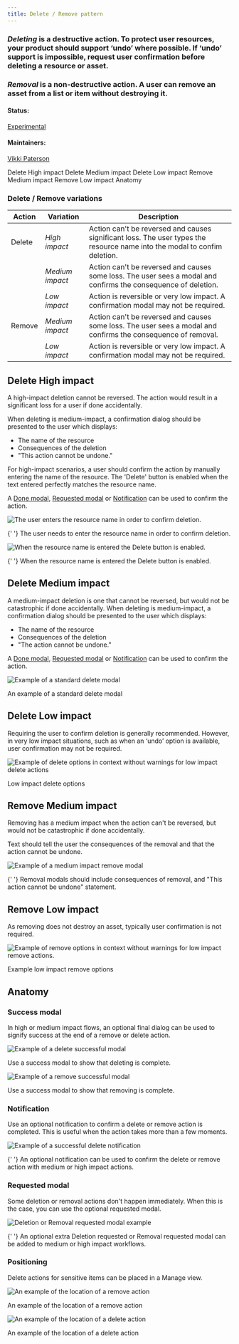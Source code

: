 ```yaml
---
title: Delete / Remove pattern
---
```


### _Deleting_ is a destructive action. To protect user resources, your product should support ‘undo’ where possible. If ‘undo’ support is impossible, request user confirmation before deleting a resource or asset.

### _Removal_ is a non-destructive action. A user can remove an asset from a list or item without destroying it.

#### Status:

[Experimental](/experimental/overview)

#### Maintainers:

[Vikki Paterson](https://github.com/vikkipaterson)

<AnchorLinks>

<AnchorLink>Delete High impact</AnchorLink>
<AnchorLink>Delete Medium impact</AnchorLink>
<AnchorLink>Delete Low impact</AnchorLink>
<AnchorLink>Remove Medium impact</AnchorLink>
<AnchorLink>Remove Low impact</AnchorLink>
<AnchorLink>Anatomy</AnchorLink>

</AnchorLinks>

### Delete / Remove variations

| Action | Variation       | Description                                                                                                               |
| ------ | --------------- | ------------------------------------------------------------------------------------------------------------------------- |
| Delete | _High impact_   | Action can't be reversed and causes significant loss. The user types the resource name into the modal to confim deletion. |
|        | _Medium impact_ | Action can't be reversed and causes some loss. The user sees a modal and confirms the consequence of deletion.            |
|        | _Low impact_    | Action is reversible or very low impact. A confirmation modal may not be required.                                        |
| Remove | _Medium impact_ | Action can't be reversed and causes some loss. The user sees a modal and confirms the consequence of removal.             |
|        | _Low impact_    | Action is reversible or very low impact. A confirmation modal may not be required.                                        |

## Delete High impact

A high-impact deletion cannot be reversed. The action would result in a significant loss for a user if done accidentally.

When deleting is medium-impact, a confirmation dialog should be presented to the user which displays:

- The name of the resource
- Consequences of the deletion
- "This action cannot be undone."

For high-impact scenarios, a user should confirm the action by manually entering the name of the resource. The 'Delete' button is enabled when the text entered perfectly matches the resource name.

A [Done modal](#done-modal), [Requested modal](#requested-modal) or [Notification](#notification) can be used to confirm the action.

<Row>
<Column colLg={8}>

![The user enters the resource name in order to confirm deletion.](images/2.png)

<Caption>
  {' '}
  The user needs to enter the resource name in order to confirm deletion.
</Caption>

![When the resource name is entered the Delete button is enabled.](images/3.png)

<Caption>
  {' '}
  When the resource name is entered the Delete button is enabled.
</Caption>

</Column>
</Row>

## Delete Medium impact

A medium-impact deletion is one that cannot be reversed, but would not be catastrophic if done accidentally. When deleting is medium-impact, a confirmation dialog should be presented to the user which displays:

- The name of the resource
- Consequences of the deletion
- "The action cannot be undone."

A [Done modal](#done-modal), [Requested modal](#requested-modal) or [Notification](#notification) can be used to confirm the action.

<Row>
<Column colLg={8}>

![Example of a standard delete modal](images/6.png)

<Caption>An example of a standard delete modal</Caption>

</Column>
</Row>

## Delete Low impact

Requiring the user to confirm deletion is generally recommended. However, in very low impact situations, such as when an ‘undo’ option is available, user confirmation may not be required.

<Row>
<Column colLg={8}>

![Example of delete options in context without warnings for low impact delete actions](images/LowImpactDelete.png)

<Caption> Low impact delete options</Caption>
</Column>
</Row>

## Remove Medium impact

Removing has a medium impact when the action can't be reversed, but would not be catastrophic if done accidentally.

Text should tell the user the consequences of the removal and that the action cannot be undone.

<Row>
<Column colLg={8}>

![Example of a medium impact remove modal](images/first-view.png)

<Caption>
  {' '}
  Removal modals should include consequences of removal, and "This action cannot
  be undone" statement.
</Caption>

</Column>
</Row>

## Remove Low impact

As removing does not destroy an asset, typically user confirmation is not required.

<Row>
<Column colLg={8}>

![Example of remove options in context without warnings for low impact remove actions.](images/LowImpactRemove.png)

<Caption> Example low impact remove options</Caption>

</Column>
</Row>

## Anatomy

### Success modal

In high or medium impact flows, an optional final dialog can be used to signify success at the end of a remove or delete action.

<Row>
<Column colLg={8}>

![Example of a delete successful modal](images/DoneSerious.png)

<Caption> Use a success modal to show that deleting is complete.</Caption>

![Example of a remove successful modal](images/DoneMedium.png)

<Caption> Use a success modal to show that removing is complete.</Caption>

</Column>
</Row>

### Notification

Use an optional notification to confirm a delete or remove action is completed. This is useful when the action takes more than a few moments.

<Row>
<Column colLg={8}>

![Example of a successful delete notification](images/7_updated.png)

<Caption>
  {' '}
  An optional notification can be used to confirm the delete or remove action
  with medium or high impact actions.
</Caption>

</Column>
</Row>

### Requested modal

Some deletion or removal actions don't happen immediately. When this is the case, you can use the optional requested modal.

<Row>
<Column colLg={8}>

![Deletion or Removal requested modal example](images/Requested.png)

<Caption>
  {' '}
  An optional extra Deletion requested or Removal requested modal can be added
  to medium or high impact workflows.
</Caption>

</Column>
</Row>

### Positioning

Delete actions for sensitive items can be placed in a Manage view.

<Row>
<Column colLg={8}>

![An example of the location of a remove action](images/DeleteExample.png)

<Caption>An example of the location of a remove action</Caption>

![An example of the location of a delete action](images/RemoveExample.png)

<Caption>An example of the location of a delete action</Caption>

</Column>
</Row>
